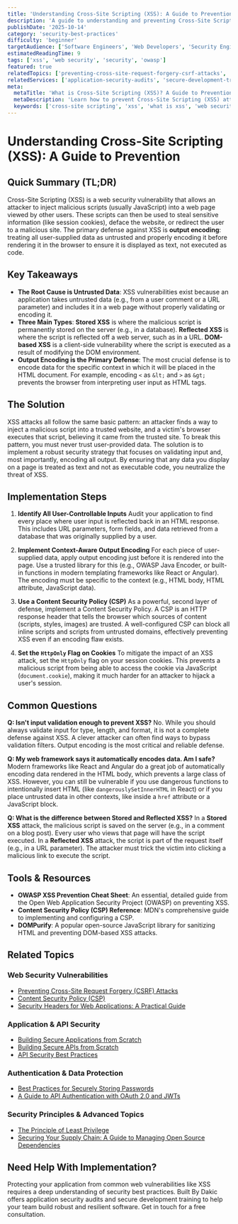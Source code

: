 ```yaml
---
title: 'Understanding Cross-Site Scripting (XSS): A Guide to Prevention'
description: 'A guide to understanding and preventing Cross-Site Scripting (XSS) attacks, covering stored, reflected, and DOM-based XSS with modern mitigation techniques.'
publishDate: '2025-10-14'
category: 'security-best-practices'
difficulty: 'beginner'
targetAudience: ['Software Engineers', 'Web Developers', 'Security Engineers']
estimatedReadingTime: 9
tags: ['xss', 'web security', 'security', 'owasp']
featured: true
relatedTopics: ['preventing-cross-site-request-forgery-csrf-attacks', 'content-security-policy-csp', 'security-headers-for-web-applications-a-practical-guide', 'building-secure-applications-from-scratch', 'best-practices-for-securely-storing-passwords', 'a-guide-to-api-authentication-with-oauth-2-0-and-jwts', 'building-secure-apis-from-scratch', 'api-security-best-practices', 'the-principle-of-least-privilege', 'securing-your-supply-chain-a-guide-to-managing-open-source-dependencies']
relatedServices: ['application-security-audits', 'secure-development-training']
meta:
  metaTitle: 'What is Cross-Site Scripting (XSS)? A Guide to Prevention'
  metaDescription: 'Learn how to prevent Cross-Site Scripting (XSS) attacks. This guide explains the different types of XSS and covers key defenses like output encoding and CSP.'
  keywords: ['cross-site scripting', 'xss', 'what is xss', 'web security', 'xss prevention']
---
```


# Understanding Cross-Site Scripting (XSS): A Guide to Prevention

## Quick Summary (TL;DR)

Cross-Site Scripting (XSS) is a web security vulnerability that allows an attacker to inject malicious scripts (usually JavaScript) into a web page viewed by other users. These scripts can then be used to steal sensitive information (like session cookies), deface the website, or redirect the user to a malicious site. The primary defense against XSS is **output encoding**: treating all user-supplied data as untrusted and properly encoding it before rendering it in the browser to ensure it is displayed as text, not executed as code.

## Key Takeaways

- **The Root Cause is Untrusted Data**: XSS vulnerabilities exist because an application takes untrusted data (e.g., from a user comment or a URL parameter) and includes it in a web page without properly validating or encoding it.
- **Three Main Types**: **Stored XSS** is where the malicious script is permanently stored on the server (e.g., in a database). **Reflected XSS** is where the script is reflected off a web server, such as in a URL. **DOM-based XSS** is a client-side vulnerability where the script is executed as a result of modifying the DOM environment.
- **Output Encoding is the Primary Defense**: The most crucial defense is to encode data for the specific context in which it will be placed in the HTML document. For example, encoding `<` as `&lt;` and `>` as `&gt;` prevents the browser from interpreting user input as HTML tags.

## The Solution

XSS attacks all follow the same basic pattern: an attacker finds a way to inject a malicious script into a trusted website, and a victim's browser executes that script, believing it came from the trusted site. To break this pattern, you must never trust user-provided data. The solution is to implement a robust security strategy that focuses on validating input and, most importantly, encoding all output. By ensuring that any data you display on a page is treated as text and not as executable code, you neutralize the threat of XSS.

## Implementation Steps

1.  **Identify All User-Controllable Inputs**
    Audit your application to find every place where user input is reflected back in an HTML response. This includes URL parameters, form fields, and data retrieved from a database that was originally supplied by a user.

2.  **Implement Context-Aware Output Encoding**
    For each piece of user-supplied data, apply output encoding just before it is rendered into the page. Use a trusted library for this (e.g., OWASP Java Encoder, or built-in functions in modern templating frameworks like React or Angular). The encoding must be specific to the context (e.g., HTML body, HTML attribute, JavaScript data).

3.  **Use a Content Security Policy (CSP)**
    As a powerful, second layer of defense, implement a Content Security Policy. A CSP is an HTTP response header that tells the browser which sources of content (scripts, styles, images) are trusted. A well-configured CSP can block all inline scripts and scripts from untrusted domains, effectively preventing XSS even if an encoding flaw exists.

4.  **Set the `HttpOnly` Flag on Cookies**
    To mitigate the impact of an XSS attack, set the `HttpOnly` flag on your session cookies. This prevents a malicious script from being able to access the cookie via JavaScript (`document.cookie`), making it much harder for an attacker to hijack a user's session.

## Common Questions

**Q: Isn't input validation enough to prevent XSS?**
No. While you should always validate input for type, length, and format, it is not a complete defense against XSS. A clever attacker can often find ways to bypass validation filters. Output encoding is the most critical and reliable defense.

**Q: My web framework says it automatically encodes data. Am I safe?**
Modern frameworks like React and Angular do a great job of automatically encoding data rendered in the HTML body, which prevents a large class of XSS. However, you can still be vulnerable if you use dangerous functions to intentionally insert HTML (like `dangerouslySetInnerHTML` in React) or if you place untrusted data in other contexts, like inside a `href` attribute or a JavaScript block.

**Q: What is the difference between Stored and Reflected XSS?**
In a **Stored XSS** attack, the malicious script is saved on the server (e.g., in a comment on a blog post). Every user who views that page will have the script executed. In a **Reflected XSS** attack, the script is part of the request itself (e.g., in a URL parameter). The attacker must trick the victim into clicking a malicious link to execute the script.

## Tools & Resources

- **OWASP XSS Prevention Cheat Sheet**: An essential, detailed guide from the Open Web Application Security Project (OWASP) on preventing XSS.
- **Content Security Policy (CSP) Reference**: MDN's comprehensive guide to implementing and configuring a CSP.
- **DOMPurify**: A popular open-source JavaScript library for sanitizing HTML and preventing DOM-based XSS attacks.

## Related Topics

### Web Security Vulnerabilities
- [Preventing Cross-Site Request Forgery (CSRF) Attacks](/topics/preventing-cross-site-request-forgery-csrf-attacks)
- [Content Security Policy (CSP)](/topics/content-security-policy-csp)
- [Security Headers for Web Applications: A Practical Guide](/topics/security-headers-for-web-applications-a-practical-guide)

### Application & API Security
- [Building Secure Applications from Scratch](/topics/building-secure-applications-from-scratch)
- [Building Secure APIs from Scratch](/topics/building-secure-apis-from-scratch)
- [API Security Best Practices](/topics/api-security-best-practices)

### Authentication & Data Protection
- [Best Practices for Securely Storing Passwords](/topics/best-practices-for-securely-storing-passwords)
- [A Guide to API Authentication with OAuth 2.0 and JWTs](/topics/a-guide-to-api-authentication-with-oauth-2-0-and-jwts)

### Security Principles & Advanced Topics
- [The Principle of Least Privilege](/topics/the-principle-of-least-privilege)
- [Securing Your Supply Chain: A Guide to Managing Open Source Dependencies](/topics/securing-your-supply-chain-a-guide-to-managing-open-source-dependencies)

## Need Help With Implementation?

Protecting your application from common web vulnerabilities like XSS requires a deep understanding of security best practices. Built By Dakic offers application security audits and secure development training to help your team build robust and resilient software. Get in touch for a free consultation.
